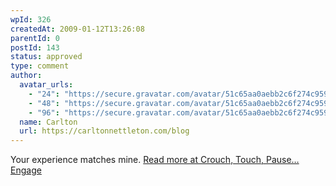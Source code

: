 ```yaml
---
wpId: 326
createdAt: 2009-01-12T13:26:08
parentId: 0
postId: 143
status: approved
type: comment
author:
  avatar_urls:
    - "24": "https://secure.gravatar.com/avatar/51c65aa0aebb2c6f274c959759f0ed4f?s=24&d=mm&r=g"
    - "48": "https://secure.gravatar.com/avatar/51c65aa0aebb2c6f274c959759f0ed4f?s=48&d=mm&r=g"
    - "96": "https://secure.gravatar.com/avatar/51c65aa0aebb2c6f274c959759f0ed4f?s=96&d=mm&r=g"
  name: Carlton
  url: https://carltonnettleton.com/blog
---
```


Your experience matches mine. [Read more at Crouch, Touch, Pause…Engage](https://carltonnettleton.com/blog/?p=345)